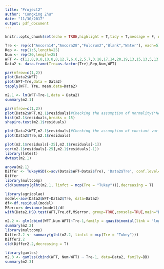 ```yaml
---
title: "Project2"
author: "Congxing Zhu"
date: "11/30/2017"
output: pdf_document
---
```


```r
knitr::opts_chunk$set(echo = TRUE,highlight = T,tidy = T,message = F, warning = F)
```

```r
Tre <- rep(c("Ancora14","Ancora28","Fulcrum2","Blank","Water"), each=5)
Rep <- rep(1:5,length=25)
Num <- rep(20,length=25)
WFT <- c(11,8,9,8,10,8,8,12,7,6,0,2,5,7,3,18,17,14,20,19,13,15,13,5,13)
Data2 <- data.frame(Tre=as.factor(Tre),Rep,Num,WFT)
```


```r
par(mfrow=c(1,2))
plot(Data2$WFT)
plot(WFT~Tre,data = Data2)
tapply(WFT, Tre, mean,data=Data2)
```


```r
m2.1 <- lm(WFT~Tre-1,data = Data2)
summary(m2.1)
```



```r
par(mfrow=c(1,2))
plot(Data2$WFT,m2.1$residuals)#Checking the assumption of normality(*Nonnormal*).
hist(m2.1$residuals,breaks = 15)
shapiro.test(m2.1$residuals)
```


```r
plot(Data2$WFT,m2.1$residuals)#Checking the assumption of constant variance
plot(Data2$Tre,m2.1$residuals)

```



```r
plot(m2.1$residuals[-25],m2.1$residuals[-1])
cor(m2.1$residuals[-25],m2.1$residuals[-1])
library(lmtest)
dwtest(m2.1)
```


```r
anova(m2.1)
Differ <- TukeyHSD(x=aov(Data2$WFT~Data2$Tre), 'Data2$Tre', conf.level=0.95)
Differ
library(multcomp)
cld(summary(glht(m2.1, linfct = mcp(Tre = "Tukey"))),decreasing = T)
```



```r
library(agricolae)
model<-aov(Data2$WFT~Data2$Tre, data=Data2)
df<-df.residual(model)
MSerror<-deviance(model)/df
with(Data2,HSD.test(WFT,Tre,df,MSerror, group=TRUE,console=TRUE,main="Difference between the  treatments"))
```



```r
m2.2 <- glm(cbind(WFT,Num-WFT)~Tre-1,family = quasibinomial(link = "logit"),data = Data2)
summary(m2.2)
library(multcomp)
Differ2.2 <- summary(glht(m2.2, linfct = mcp(Tre = "Tukey")))
Differ2.2
cld(Differ2.2,decreasing = T)
```


```r
library(gamlss)
m2.3 <- gamlss(cbind(WFT, Num-WFT) ~ Tre-1, data=Data2, family=BB)
summary(m2.3)
```






















